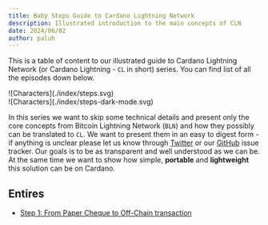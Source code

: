 ```yaml
---
title: Baby Steps Guide to Cardano Lightning Network
description: Illustrated introduction to the main concepts of CLN
date: 2024/06/02
author: paluh
---
```


This is a table of content to our illustrated guide to Cardano Lightning Network (or Cardano Lightning - `CL` in short) series.
You can find list of all the episodes down below.

<div className="nx-block dark:nx-hidden">
![Characters](./index/steps.svg)
</div>

<div className="nx-hidden dark:nx-block">
![Characters](./index/steps-dark-mode.svg)
</div>

In this series we want to skip some technical details and present only the core concepts from Bitcoin Lightning Network (`BLN`) and 
how they possibly can be translated to `CL`.
We want to present them in an easy to digest form - if anything is unclear please let us know through 
[Twitter](https://twitter.com/CardanoLightnin) or our [GitHub](https://github.com/cardano-lightning/blog/issues) issue tracker.
Our goals is to be as transparent and well understood as we can be. 
At the same time we want to show how simple, **portable** and **lightweight** this solution can be on Cardano.

## Entires

* [Step 1: From Paper Cheque to Off-Chain transaction](/guide/01)



